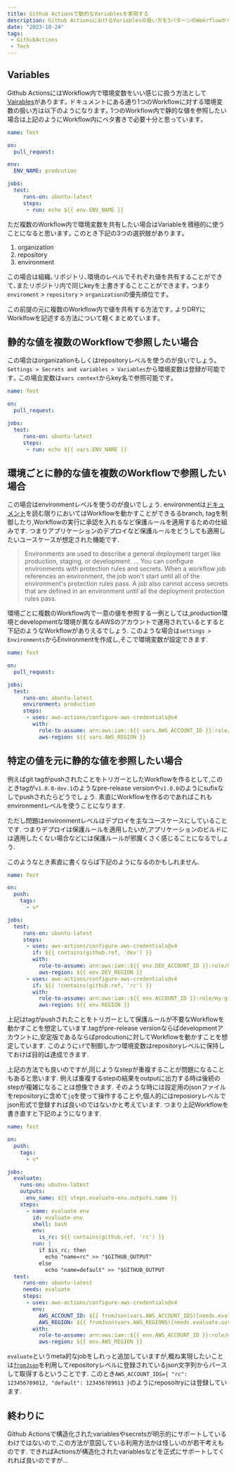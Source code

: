 ```yaml
---
title: Github Actionsで動的なVariablesを実現する
description: Github ActionsにおけるVariablesの扱い方を3パターンのWokrflowから考える
date: "2023-10-24"
tags: 
 - GithubActions
 - Tech
---
```


## Variables

Github ActionsにはWorkflow内で環境変数をいい感じに扱う方法として[Vairables](https://docs.github.com/en/actions/learn-github-actions/variables)があります｡
ドキュメントにある通り1つのWorkflowに対する環境変数の扱い方は以下のようになります｡
1つのWorkflow内で静的な値を参照したい場合は上記のようにWorkflow内にベタ書きで必要十分と思っています｡

```yaml
name: Test

on:
  pull_request:

env:
  ENV_NAME: prodcution

jobs:
  test:
     runs-on: ubuntu-latest
     steps:
      - run: echo ${{ env.ENV_NAME }}
```

ただ複数のWorkflow内で環境変数を共有したい場合はVariableを積極的に使うことになると思います｡
このとき下記の3つの選択肢があります｡

1. organization
2. repository
3. environment

この場合は組織､リポジトリ､環境のレベルでそれぞれ値を共有することができて､またリポジトリ内で同じkeyを上書きすることことができます｡
つまり`enviroment` > `repository` > `organization`の優先順位です｡

この前提の元に複数のWorkflow内で値を共有する方法です｡
よりDRYにWorklfowを記述する方法について軽くまとめています｡

## 静的な値を複数のWorkflowで参照したい場合

この場合はorganizationもしくはrepositoryレベルを使うのが良いでしょう｡
 `Settings > Secrets and variables > Variables`から環境変数は登録が可能です｡
この場合変数は`vars context`からkey名で参照可能です｡

```yaml
name: Test

on:
  pull_request:

jobs:
  test:
     runs-on: ubuntu-latest
     steps:
      - run: echo ${{ vars.ENV_NAME }}
```

## 環境ごとに静的な値を複数のWorkflowで参照したい場合

この場合はenvironmentレベルを使うのが良いでしょう.
environmentは[ドキュメント](https://docs.github.com/en/actions/deployment/targeting-different-environments/using-environments-for-deployment)を読む限りにおいてはWorkflowを動かすことができるるbranch, tagを制御したり,Workflowの実行に承認を入れるなど保護ルールを適用するための仕組みです.
つまりアプリケーションのデプロイなど保護ルールをどうしても適用したいユースケースが想定された機能です.

> Environments are used to describe a general deployment target like production, staging, or development.
...
You can configure environments with protection rules and secrets. When a workflow job references an environment, the job won't start until all of the environment's protection rules pass. A job also cannot access secrets that are defined in an environment until all the deployment protection rules pass.


環境ごとに複数のWorkflow内で一意の値を参照する一例としては,production環境とdevelopmentな環境が異なるAWSのアカウントで運用されているとすると下記のようなWorkflowがありえるでしょう.
このような場合は`settings > Environments`からEnvironmentを作成し,そこで環境変数が設定できます.

```yaml
name: Test

on:
  pull_request:

jobs:
  test:
     runs-on: ubuntu-latest
     environment: production
     steps:
      - uses: aws-actions/configure-aws-credentials@v4
        with:
          role-to-assume: arn:aws:iam::${{ vars.AWS_ACCOUNT_ID }}:role/my-github-actions-role
          aws-region: ${{ vars.AWS_REGION }}
```

## 特定の値を元に静的な値を参照したい場合

例えばgit tagがpushされたことをトリガーとしたWorkflowを作るとして,このときtagが`v1.0.0-dev.1`のようなpre-release versionや`v1.0.0`のようにsufixなしでpushされたらどうでしょう.
素直にWorkflowを作るのであればこれもenvironmentレベルを使うことになります.

ただし問題はenvironmentレベルはデプロイを主なユースケースにしていることです.
つまりデプロイは保護ルールを適用したいが,アプリケーションのビルドには適用したくない場合などには保護ルールが邪魔くさく感じることになるでしょう.

このようなとき素直に書くならば下記のようになるのかもしれません.

```yaml
name: Test

on:
  push:
    tags: 
      - v*

jobs:
  test:
     runs-on: ubuntu-latest
     steps:
      - uses: aws-actions/configure-aws-credentials@v4
        if: ${{ contains(github.ref, 'dev') }}
        with:
          role-to-assume: arn:aws:iam::${{ env.DEV_ACCOUNT_ID }}:role/my-github-actions-role
          aws-region: ${{ env.DEV_REGION }}
      - uses: aws-actions/configure-aws-credentials@v4
        if: ${{ !contains(github.ref, 'rc') }}
        with:
          role-to-assume: arn:aws:iam::${{ env.ACCOUNT_ID }}:role/my-github-actions-role
          aws-region: ${{ env.REGION }}
```

上記はtagがpushされたことをトリガーとして保護ルールが不要なWorkflowを動かすことを想定しています.tagがpre-release versionならばdevelopmentアカウントに,安定版であるならばprodcutionに対してWorkflowを動かすことを想定しています.
このように`if`で制御しかつ環境変数はrepositoryレベルに保持しておけば目的は達成できます.

上記の方法でも良いのですが,同じようなstepが重複することが問題になることもあると思います.
例えば重複するstepの結果をoutputに出力する時は後続のstepが複雑になることは想像できます.
そのような時には設定用のjsonファイルをrepositoryに含めて`jq`を使って操作することや,個人的にはreposioryレベルでjson形式で登録すれば良いのではないかと考えています.
つまり上記Workflowを書き直すと下記のようになります.

```yaml
name: Test

on:
  push:
    tags: 
      - v*

jobs:
  evaluate:
    runs-on: ubutns-latest
    outputs:
      env_name: ${{ steps.evaluate-env.outputs.name }}
    steps:
      - name: evaluate env
        id: evaluate-env
        shell: bash
        env:
          is_rc: ${{ contains(github.ref, 'rc') }}
        run: |
          if $is_rc; then
            echo "name=rc" >> "$GITHUB_OUTPUT"
          else
            echo "name=default" >> "$GITHUB_OUTPUT
  test:
     runs-on: ubuntu-latest
     needs: evaluate
     steps:
      - uses: aws-actions/configure-aws-credentials@v4
        env:
          AWS_ACCOUNT_ID: ${{ fromJson(vars.AWS_ACCOUNT_IDS)[needs.evaluate.outputs.env_name] }}
          AWS_REGION: ${{ fromJson(vars.AWS_REGIONS)[needs.evaluate.outputs.env_name] }}
        with:
          role-to-assume: arn:aws:iam::${{ env.AWS_ACCOUNT_ID }}:role/my-github-actions-role
          aws-region: ${{ env.AWS_REGION }}
```

`evaluate`というmeta的なjobをしれっと追加していますが,概ね実現したいことは[`fromJson`](https://docs.github.com/en/actions/learn-github-actions/expressions#fromjson)を利用してrepositoryレベルに登録されているjson文字列からパースして取得するということです.
このとき`AWS_ACCOUNT_IDS={ "rc": 123456789012, "default": 123456789013 }`のようにreposoitryには登録しています.

## 終わりに

Github Actionsで構造化されたvariablesやsecretsが明示的にサポートしているわけではないので,この方法が意図している利用方法かは怪しいのが若干考えものです.
できればActionsが構造化されたvariablesなどを正式にサポートしてくれれば良いのですが...
